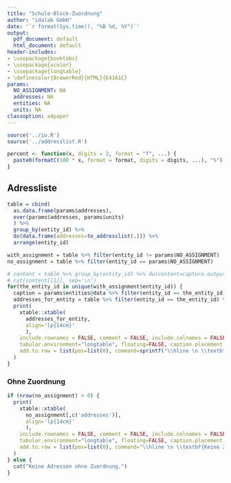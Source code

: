 ```yaml
---
title: "Schule-Block-Zuordnung"
author: "idalab GmbH"
date: '`r format(Sys.time(), "%B %d, %Y")`'
output:
  pdf_document: default
  html_document: default
header-includes:
- \usepackage{booktabs}
- \usepackage{xcolor}
- \usepackage{longtable}
- \definecolor{BrewerRed}{HTML}{E41A1C}
params:
  NO_ASSIGNMENT: NA
  addresses: NA
  entities: NA
  units: NA
classoption: a4paper
---
```


```r
source('../io.R')
source('../addresslist.R')
```

```r
percent <- function(x, digits = 2, format = "f", ...) {
  paste0(formatC(100 * x, format = format, digits = digits, ...), "%")
}
```

## Adressliste

```r
table = cbind(
  as.data.frame(params$addresses),
  over(params$addresses, params$units)
  ) %>%
  group_by(entity_id) %>%
  do(data.frame(addresses=to_addresslist(.))) %>%
  arrange(entity_id)

with_assignment = table %>% filter(entity_id != params$NO_ASSIGNMENT)
no_assignment = table %>% filter(entity_id == params$NO_ASSIGNMENT)
```

```r
# content = table %>% group_by(entity_id) %>% do(content=capture.output(print_school_table(.$entity_id[1], .$addresses))) %>% .$content
# cat(content[[1]], sep='\n')
for(the_entity_id in unique(with_assignment$entity_id)) {
  caption = params$entities@data %>% filter(entity_id == the_entity_id) %>% transmute(caption = paste(SCHULNAME, entity_id, sep=' — ')) %>% .$caption
  addresses_for_entity = table %>% filter(entity_id == the_entity_id) %>% .[,c('addresses')]
  print(
    xtable::xtable(
      addresses_for_entity,
      align='lp{14cm}'
      ),
    include.rownames = FALSE, comment = FALSE, include.colnames = FALSE,
    tabular.environment="longtable", floating=FALSE, caption.placement = "top",
    add.to.row = list(pos=list(0), command=sprintf("\\hline \n \\textbf{%s} \\\\ \n \\hline \\hline \n \\endhead", caption))
  )
}
```

### Ohne Zuordnung

```r
if (nrow(no_assignment) > 0) {
  print(
    xtable::xtable(
      no_assignment[,c('addresses')],
      align='lp{14cm}'
      ),
    include.rownames = FALSE, comment = FALSE, include.colnames = FALSE,
    tabular.environment="longtable", floating=FALSE, caption.placement = "top",
    add.to.row = list(pos=list(0), command="\\hline \n \\textbf{Keine Zuordnung} \\\\ \n \\hline \\hline \n \\endhead")
  )  
} else {
  cat("Keine Adressen ohne Zuordnung.")
}
```